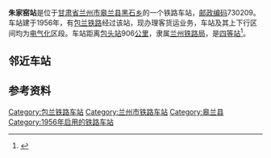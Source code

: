 {{noteTA
|1=zh-cn:始发车次; zh-hk:列車班次;
|2=zh-cn:车次; zh-hk:班次;
}}
{{Infobox China railway station
|车站名称 = 朱家窑站
|图片 = 
|图片介绍 = 
|其他名称 = 
|车站拼音 = Zhujiayao
|英文名称 = Zhujiayao Railway Station
|电报码 = ZUJ
|拼音码 = ZJY
|车站代码 = 15068<ref>{{cite book|title=中华人民共和国铁路车站代码（GB/T 10302-2010）|publisher=中国标准出版社|year=2010|isbn=155066140495|ignore-isbn-error=true|pages=47}}</ref>
|车站地址 = [[甘肃省|甘肃省]][[兰州市|兰州市]][[皋兰县|皋兰县]]
|归属 = [[兰州铁路局|兰州铁路局]]
|线路 = [[包兰铁路|包兰铁路]]
|车站等级 = [[四等站_(中铁)|四等站]]
}}
'''朱家窑站'''是位于[[甘肃省|甘肃省]][[兰州市|兰州市]][[皋兰县|皋兰县]][[黑石乡|黑石乡]]的一个铁路车站，[[邮政编码|邮政编码]]730209。车站建于1956年，有[[包兰铁路|包兰铁路]]经过该站，现办理客货运业务，车站及其上下行区间均为[[电气化|电气化]]区段。车站距离[[包头站|包头站]]906[[公里|公里]]，隶属[[兰州铁路局|兰州铁路局]]，是[[四等站_(中铁)|四等站]]<ref>{{Cite book|title=中国铁路站名词典|last=[[孙本祥|孙本祥]]主编|first=|publisher=北京：[[中国铁道出版社|中国铁道出版社]]|year=2003.04|isbn=7-113-03941-3|location=|pages=618-622}}</ref>。

== 邻近车站 ==
{{start rail box|[[File:China_Railways.svg|16px]] [[中国铁路|中国铁路]]}}
{{s-inop|[[后长川站|后长川站]]|{{站|包头}}方向}}
{{s-line|[[包兰铁路|包兰铁路]]<br />朱家窑站}}
{{s-inop|[[丰水村站|丰水村站]]|{{站|兰州}}方向}}
{{end box}}

== 参考资料 ==
{{reflist}}

{{包兰铁路}}
{{铁路车站小作品}}
{{甘肃小作品}}

[[Category:包兰铁路车站|Category:包兰铁路车站]]
[[Category:兰州市铁路车站|Category:兰州市铁路车站]]
[[Category:皋兰县|Category:皋兰县]]
[[Category:1956年启用的铁路车站|Category:1956年启用的铁路车站]]